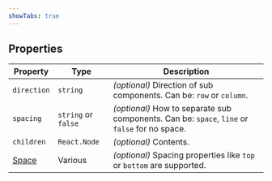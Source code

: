 ```yaml
---
showTabs: true
---
```


## Properties

| Property                                    | Type                | Description                                                                                   |
| ------------------------------------------- | ------------------- | --------------------------------------------------------------------------------------------- |
| `direction`                                 | `string`            | _(optional)_ Direction of sub components. Can be: `row` or `column`.                          |
| `spacing`                                   | `string` or `false` | _(optional)_ How to separate sub components. Can be: `space`, `line` or `false` for no space. |
| `children`                                  | `React.Node`        | _(optional)_ Contents.                                                                        |
| [Space](/uilib/components/space/properties) | Various             | _(optional)_ Spacing properties like `top` or `bottom` are supported.                         |

